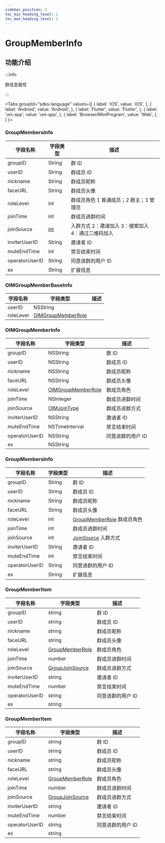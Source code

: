 ```yaml
---
sidebar_position: 2
toc_min_heading_level: 2
toc_max_heading_level: 2
---
```


# GroupMemberInfo

## 功能介绍

:::info

群信息属性

:::

<Tabs
groupId="sdks-language"
values={[
{ label: 'iOS', value: 'iOS', },
{ label: 'Android', value: 'Android', },
{ label: 'Flutter', value: 'Flutter', },
{ label: 'uni-app', value: 'uni-app', },
{ label: 'Browser/MiniProgram', value: 'Web', },
]
}>

<TabItem value="Flutter">

### GroupMembersInfo

| 字段名称       | 字段类型                             | 描述                                               |
| -------------- | ------------------------------------ | -------------------------------------------------- |
| groupID        | String                               | 群 ID                                              |
| userID         | String                               | 群成员 ID                                          |
| nickname       | String                               | 群成员昵称                                         |
| faceURL        | String                               | 群成员头像                                         |
| roleLevel      | int                                  | 群成员角色 1 普通成员；2 群主；3 管理员            |
| joinTime       | int                                  | 群成员进群时间                                     |
| joinSource     | [int](docs/sdks/enum/joinSource.mdx) | 入群方式 2：邀请加入 3：搜索加入 4：通过二维码加入 |
| inviterUserID  | String                               | 邀请者 ID                                          |
| muteEndTime    | int                                  | 禁言结束时间                                       |
| operatorUserID | String                               | 同意进群的用户 ID                                  |
| ex             | String                               | 扩展信息                                           |

</TabItem>

<TabItem value="iOS">

### OIMGroupMemberBaseInfo

| 字段名称  | 字段类型                                           | 描述 |
| --------- | -------------------------------------------------- | ---- |
| userID    | NSString                                           |      |
| roleLevel | [OIMGroupMemberRole](docs/sdks/enum/roleLevel.mdx) |      |

### OIMGroupMemberInfo

| 字段名称       | 字段类型                                           | 描述              |
| -------------- | -------------------------------------------------- | ----------------- |
| groupID        | NSString                                           | 群 ID             |
| userID         | NSString                                           | 群成员 ID         |
| nickname       | NSString                                           | 群成员昵称        |
| faceURL        | NSString                                           | 群成员头像        |
| roleLevel      | [OIMGroupMemberRole](docs/sdks/enum/roleLevel.mdx) | 群成员角色        |
| joinTime       | NSInteger                                          | 群成员进群时间    |
| joinSource     | [OIMJoinType](docs/sdks/enum/joinSource.mdx)       | 群成员进群方式    |
| inviterUserID  | NSString                                           | 邀请者 ID         |
| muteEndTime    | NSTimeInterval                                     | 禁言结束时间      |
| operatorUserID | NSString                                           | 同意进群的用户 ID |
| ex             | NSString                                           |                   |

</TabItem>

<TabItem value="Android">

### GroupMembersInfo

| 字段名称       | 字段类型 | 描述                                                       |
| -------------- | -------- | ---------------------------------------------------------- |
| groupID        | String   | 群 ID                                                      |
| userID         | String   | 群成员 ID                                                  |
| nickname       | String   | 群成员昵称                                                 |
| faceURL        | String   | 群成员头像                                                 |
| roleLevel      | int      | [GroupMemberRole](docs/sdks/enum/roleLevel.mdx) 群成员角色 |
| joinTime       | int      | 群成员进群时间                                             |
| joinSource     | int      | [JoinSource](docs/sdks/enum/joinSource.mdx) 入群方式       |
| inviterUserID  | String   | 邀请者 ID                                                  |
| muteEndTime    | int      | 禁言结束时间                                               |
| operatorUserID | String   | 同意进群的用户 ID                                          |
| ex             | String   | 扩展信息                                                   |

</TabItem>

<TabItem value="Web">

### GroupMemberItem

| 字段名称       | 字段类型                                         | 描述              |
| -------------- | ------------------------------------------------ | ----------------- |
| groupID        | string                                           | 群 ID             |
| userID         | string                                           | 群成员 ID         |
| nickname       | string                                           | 群成员昵称        |
| faceURL        | string                                           | 群成员头像        |
| roleLevel      | [GroupMemberRole](docs/sdks/enum/roleLevel.mdx)  | 群成员角色        |
| joinTime       | number                                           | 群成员进群时间    |
| joinSource     | [GroupJoinSource](docs/sdks/enum/joinSource.mdx) | 群成员进群方式    |
| inviterUserID  | string                                           | 邀请者 ID         |
| muteEndTime    | number                                           | 禁言结束时间      |
| operatorUserID | string                                           | 同意进群的用户 ID |
| ex             | string                                           |                   |

</TabItem>

<TabItem value="uni-app">

### GroupMemberItem

| 字段名称       | 字段类型                                         | 描述              |
| -------------- | ------------------------------------------------ | ----------------- |
| groupID        | string                                           | 群 ID             |
| userID         | string                                           | 群成员 ID         |
| nickname       | string                                           | 群成员昵称        |
| faceURL        | string                                           | 群成员头像        |
| roleLevel      | [GroupMemberRole](docs/sdks/enum/roleLevel.mdx)  | 群成员角色        |
| joinTime       | number                                           | 群成员进群时间    |
| joinSource     | [GroupJoinSource](docs/sdks/enum/joinSource.mdx) | 群成员进群方式    |
| inviterUserID  | string                                           | 邀请者 ID         |
| muteEndTime    | number                                           | 禁言结束时间      |
| operatorUserID | string                                           | 同意进群的用户 ID |
| ex             | string                                           |                   |

</TabItem>

</Tabs>
